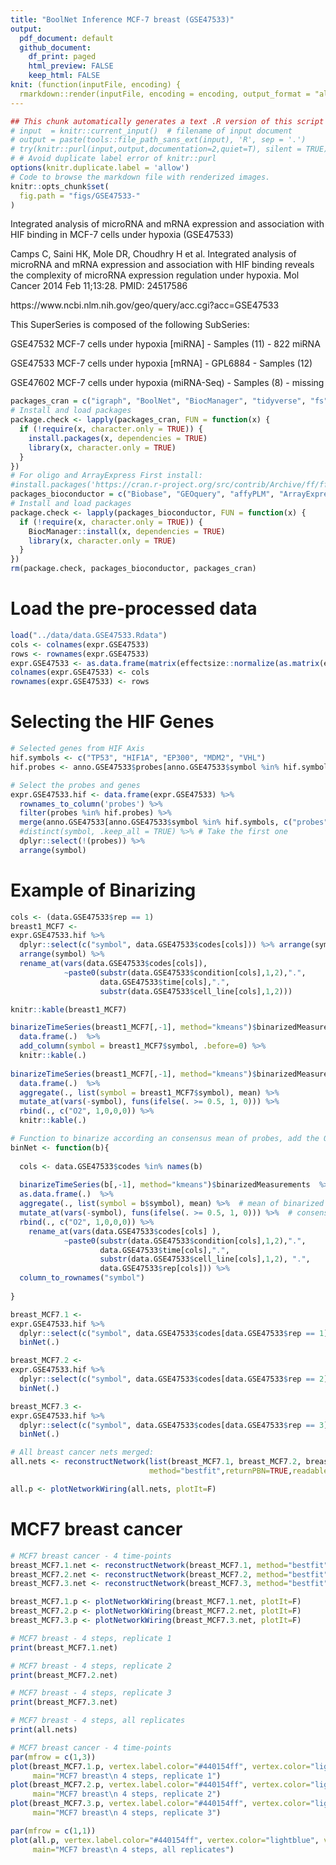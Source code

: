 ```yaml
---
title: "BoolNet Inference MCF-7 breast (GSE47533)"
output:
  pdf_document: default
  github_document: 
    df_print: paged
    html_preview: FALSE
    keep_html: FALSE
knit: (function(inputFile, encoding) {
  rmarkdown::render(inputFile, encoding = encoding, output_format = "all") })    
---
```


```r
## This chunk automatically generates a text .R version of this script when running within knitr.
# input  = knitr::current_input()  # filename of input document
# output = paste(tools::file_path_sans_ext(input), 'R', sep = '.')
# try(knitr::purl(input,output,documentation=2,quiet=T), silent = TRUE)
# # Avoid duplicate label error of knitr::purl
options(knitr.duplicate.label = 'allow')
# Code to browse the markdown file with renderized images.
knitr::opts_chunk$set(
  fig.path = "figs/GSE47533-"
)
```

Integrated analysis of microRNA and mRNA expression and association with HIF binding in MCF-7 cells under hypoxia (GSE47533)

Camps C, Saini HK, Mole DR, Choudhry H et al. Integrated analysis of microRNA and mRNA expression and association with HIF binding reveals the complexity of microRNA expression regulation under hypoxia. Mol Cancer 2014 Feb 11;13:28. PMID: 24517586

https://www.ncbi.nlm.nih.gov/geo/query/acc.cgi?acc=GSE47533

This SuperSeries is composed of the following SubSeries:

GSE47532 	MCF-7 cells under hypoxia [miRNA] - Samples (11) - 822 miRNA

GSE47533 	MCF-7 cells under hypoxia [mRNA] - GPL6884 - Samples (12)

GSE47602 	MCF-7 cells under hypoxia (miRNA-Seq) - Samples (8) - missing


```r
packages_cran = c("igraph", "BoolNet", "BiocManager", "tidyverse", "fs", "ff", "effectsize")
# Install and load packages
package.check <- lapply(packages_cran, FUN = function(x) {
  if (!require(x, character.only = TRUE)) {
    install.packages(x, dependencies = TRUE)
    library(x, character.only = TRUE)
  }
})
# For oligo and ArrayExpress First install:
#install.packages('https://cran.r-project.org/src/contrib/Archive/ff/ff_2.2-14.tar.gz',repos=NULL)
packages_bioconductor = c("Biobase", "GEOquery", "affyPLM", "ArrayExpress", "illuminaHumanv3.db")
# Install and load packages
package.check <- lapply(packages_bioconductor, FUN = function(x) {
  if (!require(x, character.only = TRUE)) {
    BiocManager::install(x, dependencies = TRUE)
    library(x, character.only = TRUE)
  }
})
rm(package.check, packages_bioconductor, packages_cran)
```

<!-- ```{r} -->

<!-- download_dir <- fs::path(".data_tmp") -->
<!-- if (!dir_exists(download_dir)) { dir_create(download_dir) } -->

<!-- if (!dir_exists(".data_tmp/GSE47533_series_matrix.txt.gz")) { -->
<!--   GSE47533 <-getGEO("GSE47533", destdir = download_dir, GSEMatrix = T) -->
<!--   } else{ -->
<!--   GSE47533 <-getGEO(filename=".data_tmp/GSE47533_series_matrix.txt.gz") -->
<!-- } -->

<!-- # Normalisation: the data is already normalised -->
<!-- expr.GSE47533 <- as.matrix(exprs(normalize.ExpressionSet.quantiles(GSE47533[[1]]))) -->
<!-- prob.GSE47533 <- unique(rownames(expr.GSE47533)) -->
<!-- data.GSE47533 <- pData(GSE47533[[1]]) -->

<!-- data.GSE47533 <- data.frame( -->
<!--                   codes = as.character(data.GSE47533$geo_accession), -->
<!--                   cell_line = "MCF7", -->
<!--                   time = data.GSE47533$`time of exposure:ch1`, -->
<!--                   condition = substr(as.character(data.GSE47533$description), 1, 4), -->
<!--                   rep = data.GSE47533$description.1) -->

<!-- data.GSE47533 <- data.GSE47533 %>% -->
<!--   mutate(rep = recode(rep, "replicate 1" = 1, -->
<!--                            "replicate 2" = 2, -->
<!--                            "replicate 3" = 3)) %>% -->
<!--   mutate_at(vars(time), as.character)  %>% -->
<!--   mutate(time = ifelse(condition == "Norm", 0, time)) -->

<!-- # Convert the probes to Symbol names -->
<!-- # The below function call will return a datafram with probe_id, gene symbol -->
<!-- # and ŕefgene_id for your data -->
<!-- anno.GSE47533 <- AnnotationDbi::select(illuminaHumanv3.db, -->
<!--        keys = prob.GSE47533, -->
<!--        columns=c("ENSEMBL", "SYMBOL", "GENENAME"), -->
<!--        keytype="PROBEID") -->

<!-- colnames(anno.GSE47533) <- c("probes", "ensgene", "symbol", "description") -->

<!-- rm(download_dir, GSE47533,  prob.GSE47533) -->

<!-- save.image("../data/data.GSE47533.Rdata") -->
<!-- ``` -->


# Load the pre-processed data

```r
load("../data/data.GSE47533.Rdata")
cols <- colnames(expr.GSE47533)
rows <- rownames(expr.GSE47533)
expr.GSE47533 <- as.data.frame(matrix(effectsize::normalize(as.matrix(expr.GSE47533)), ncol = length(cols), nrow = length(rows) ))
colnames(expr.GSE47533) <- cols
rownames(expr.GSE47533) <- rows 
```

# Selecting the HIF Genes 
    
```r
# Selected genes from HIF Axis
hif.symbols <- c("TP53", "HIF1A", "EP300", "MDM2", "VHL")
hif.probes <- anno.GSE47533$probes[anno.GSE47533$symbol %in% hif.symbols]

# Select the probes and genes
expr.GSE47533.hif <- data.frame(expr.GSE47533) %>% 
  rownames_to_column('probes') %>% 
  filter(probes %in% hif.probes) %>% 
  merge(anno.GSE47533[anno.GSE47533$symbol %in% hif.symbols, c("probes","symbol")], by = "probes") %>% 
  #distinct(symbol, .keep_all = TRUE) %>% # Take the first one
  dplyr::select(!(probes)) %>% 
  arrange(symbol)
```

# Example of Binarizing

```r
cols <- (data.GSE47533$rep == 1)
breast1_MCF7 <- 
expr.GSE47533.hif %>% 
  dplyr::select(c("symbol", data.GSE47533$codes[cols])) %>% arrange(symbol) %>% 
  arrange(symbol) %>% 
  rename_at(vars(data.GSE47533$codes[cols]),
            ~paste0(substr(data.GSE47533$condition[cols],1,2),".",
                    data.GSE47533$time[cols],".",
                    substr(data.GSE47533$cell_line[cols],1,2)))

knitr::kable(breast1_MCF7)

binarizeTimeSeries(breast1_MCF7[,-1], method="kmeans")$binarizedMeasurements  %>% 
  data.frame(.)  %>% 
  add_column(symbol = breast1_MCF7$symbol, .before=0) %>% 
  knitr::kable(.)
  
binarizeTimeSeries(breast1_MCF7[,-1], method="kmeans")$binarizedMeasurements  %>% 
  data.frame(.)  %>% 
  aggregate(., list(symbol = breast1_MCF7$symbol), mean) %>% 
  mutate_at(vars(-symbol), funs(ifelse(. >= 0.5, 1, 0))) %>% 
  rbind(., c("O2", 1,0,0,0)) %>% 
  knitr::kable(.)
```

```r
# Function to binarize according an consensus mean of probes, add the O2 state and rename columns 
binNet <- function(b){
  
  cols <- data.GSE47533$codes %in% names(b)
  
  binarizeTimeSeries(b[,-1], method="kmeans")$binarizedMeasurements  %>% 
  as.data.frame(.)  %>% 
  aggregate(., list(symbol = b$symbol), mean) %>%  # mean of binarized probes
  mutate_at(vars(-symbol), funs(ifelse(. >= 0.5, 1, 0))) %>%  # consensus with a bies to 1 (>= 0.5)
  rbind(., c("O2", 1,0,0,0)) %>% 
    rename_at(vars(data.GSE47533$codes[cols] ),
            ~paste0(substr(data.GSE47533$condition[cols],1,2),".",
                    data.GSE47533$time[cols],".",
                    substr(data.GSE47533$cell_line[cols],1,2), ".",
                    data.GSE47533$rep[cols])) %>% 
  column_to_rownames("symbol")
  
}

breast_MCF7.1 <- 
expr.GSE47533.hif %>% 
  dplyr::select(c("symbol", data.GSE47533$codes[data.GSE47533$rep == 1]))  %>% 
  binNet(.) 

breast_MCF7.2 <- 
expr.GSE47533.hif %>% 
  dplyr::select(c("symbol", data.GSE47533$codes[data.GSE47533$rep == 2]))  %>% 
  binNet(.) 

breast_MCF7.3 <- 
expr.GSE47533.hif %>% 
  dplyr::select(c("symbol", data.GSE47533$codes[data.GSE47533$rep == 3]))  %>% 
  binNet(.) 

# All breast cancer nets merged:
all.nets <- reconstructNetwork(list(breast_MCF7.1, breast_MCF7.2, breast_MCF7.3),
                               method="bestfit",returnPBN=TRUE,readableFunctions=TRUE)

all.p <- plotNetworkWiring(all.nets, plotIt=F)

```


# MCF7 breast cancer

```r
# MCF7 breast cancer - 4 time-points
breast_MCF7.1.net <- reconstructNetwork(breast_MCF7.1, method="bestfit",returnPBN=TRUE,readableFunctions=TRUE)
breast_MCF7.2.net <- reconstructNetwork(breast_MCF7.2, method="bestfit",returnPBN=TRUE,readableFunctions=TRUE)
breast_MCF7.3.net <- reconstructNetwork(breast_MCF7.3, method="bestfit",returnPBN=TRUE,readableFunctions=TRUE)

breast_MCF7.1.p <- plotNetworkWiring(breast_MCF7.1.net, plotIt=F)
breast_MCF7.2.p <- plotNetworkWiring(breast_MCF7.2.net, plotIt=F)
breast_MCF7.3.p <- plotNetworkWiring(breast_MCF7.3.net, plotIt=F)
```

```r
# MCF7 breast - 4 steps, replicate 1
print(breast_MCF7.1.net)

# MCF7 breast - 4 steps, replicate 2
print(breast_MCF7.2.net)

# MCF7 breast - 4 steps, replicate 3
print(breast_MCF7.3.net)

# MCF7 breast - 4 steps, all replicates
print(all.nets)
```


```r
# MCF7 breast cancer - 4 time-points 
par(mfrow = c(1,3))
plot(breast_MCF7.1.p, vertex.label.color="#440154ff", vertex.color="lightblue", vertex.frame.color="white", layout=layout_in_circle, edge.curved=.3,
     main="MCF7 breast\n 4 steps, replicate 1")
plot(breast_MCF7.2.p, vertex.label.color="#440154ff", vertex.color="lightblue", vertex.frame.color="white", layout=layout_in_circle, edge.curved=.3,
     main="MCF7 breast\n 4 steps, replicate 2")
plot(breast_MCF7.3.p, vertex.label.color="#440154ff", vertex.color="lightblue", vertex.frame.color="white", layout=layout_in_circle, edge.curved=.3,
     main="MCF7 breast\n 4 steps, replicate 3")
```

```r
par(mfrow = c(1,1))
plot(all.p, vertex.label.color="#440154ff", vertex.color="lightblue", vertex.frame.color="white", layout=layout_in_circle, edge.curved=.3,
     main="MCF7 breast\n 4 steps, all replicates")
```

